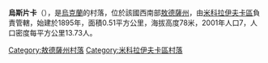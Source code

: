{{Unreferenced|time=2020-09-13T07:06:53+00:00}}
{{coord|47|21|48|N|30|30|9|E|scale:30000|display=title}}

'''烏斯片卡'''（{{lang-uk|Успенка}}），是[[烏克蘭|烏克蘭]]的村落，位於該國西南部[[敖德薩州|敖德薩州]]，由[[米科拉伊夫卡區|米科拉伊夫卡區]]負責管轄，始建於1895年，面積0.51平方公里，海拔高度78米，2001年人口7，人口密度每平方公里13.73人。

{{DEFAULTSORT:Успенка}}
[[Category:敖德薩州村落|Category:敖德薩州村落]]
[[Category:米科拉伊夫卡區村落|Category:米科拉伊夫卡區村落]]


{{Odessa-geo-stub}}